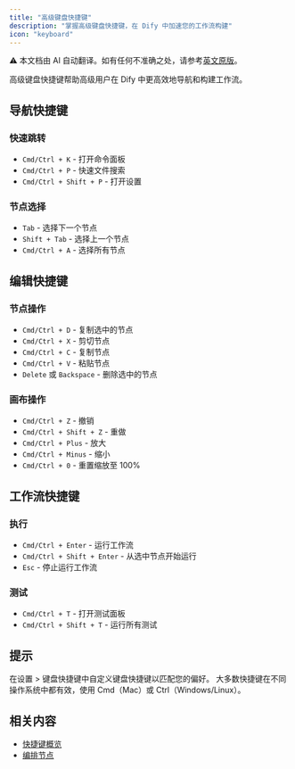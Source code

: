 ```yaml
---
title: "高级键盘快捷键"
description: "掌握高级键盘快捷键，在 Dify 中加速您的工作流构建"
icon: "keyboard"
---
```


<Note> ⚠️ 本文档由 AI 自动翻译。如有任何不准确之处，请参考[英文原版](../../../../en/documentation/pages/build/keyboard-shortcuts-advanced.mdx)。</Note>

高级键盘快捷键帮助高级用户在 Dify 中更高效地导航和构建工作流。

## 导航快捷键

### 快速跳转
- `Cmd/Ctrl + K` - 打开命令面板
- `Cmd/Ctrl + P` - 快速文件搜索
- `Cmd/Ctrl + Shift + P` - 打开设置

### 节点选择
- `Tab` - 选择下一个节点
- `Shift + Tab` - 选择上一个节点
- `Cmd/Ctrl + A` - 选择所有节点

## 编辑快捷键

### 节点操作
- `Cmd/Ctrl + D` - 复制选中的节点
- `Cmd/Ctrl + X` - 剪切节点
- `Cmd/Ctrl + C` - 复制节点
- `Cmd/Ctrl + V` - 粘贴节点
- `Delete` 或 `Backspace` - 删除选中的节点

### 画布操作
- `Cmd/Ctrl + Z` - 撤销
- `Cmd/Ctrl + Shift + Z` - 重做
- `Cmd/Ctrl + Plus` - 放大
- `Cmd/Ctrl + Minus` - 缩小
- `Cmd/Ctrl + 0` - 重置缩放至 100%

## 工作流快捷键

### 执行
- `Cmd/Ctrl + Enter` - 运行工作流
- `Cmd/Ctrl + Shift + Enter` - 从选中节点开始运行
- `Esc` - 停止运行工作流

### 测试
- `Cmd/Ctrl + T` - 打开测试面板
- `Cmd/Ctrl + Shift + T` - 运行所有测试

## 提示

<Tip>
  在设置 > 键盘快捷键中自定义键盘快捷键以匹配您的偏好。
</Tip>

<Info>
  大多数快捷键在不同操作系统中都有效，使用 Cmd（Mac）或 Ctrl（Windows/Linux）。
</Info>

## 相关内容

- [快捷键概览](/en/documentation/pages/build/shortcut-key)
- [编排节点](/en/documentation/pages/build/orchestrate-node)